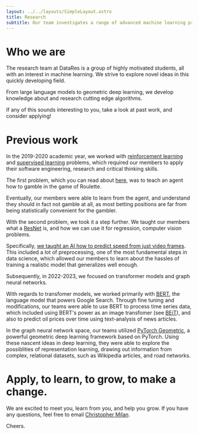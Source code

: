 ```yaml
---
layout: ../../layouts/SimpleLayout.astro
title: Research
subtitle: Our team investigates a range of advanced machine learning problems primarily involving deep learning and reinforcement learning.
---
```


# Who we are

The research team at DataRes is a group of highly motivated students, all with an interest in machine learning. We strive to explore novel ideas in this quickly developing field.

From large language models to geometric deep learning, we develop knowledge about and research cutting edge algorithms.

If any of this sounds interesting to you, take a look at past work, and consider applying!

# Previous work

In the 2019-2020 academic year, we worked with [reinforcement learning](<https://en.wikipedia.org/wiki/Reinforcement_learning#:~:text=Reinforcement%20learning%20(RL)%20is%20an,supervised%20learning%20and%20unsupervised%20learning.>)
and [supervised learning](https://en.wikipedia.org/wiki/Supervised_learning#:~:text=Supervised%20learning%20is%20the%20machine,a%20set%20of%20training%20examples.) problems,
which required our members to apply their software engineering, research and critical thinking skills.

The first problem, which you can read about [here](https://medium.com/@ucladatares/rlette-casino-roulette-through-reinforcement-learning-67e865843f0d), was to teach an agent how to gamble in the game of Roulette.

Eventually, our members were able to learn from the agent, and understand they should in fact
not gamble at all, as most betting positions are far from being statistically convenient for the gambler.

With the second problem, we took it a step further. We taught our members what a [ResNet](https://en.wikipedia.org/wiki/Residual_neural_network) is, and how we can use it
for regression, computer vision problems.

Specifically, [we taught an AI how to predict speed from just video frames](https://medium.com/@ucladatares/predicting-speed-from-video-frames-dissecting-the-comma-ai-challenge-5da697b55886).
This included a lot of preprocessing, one of the most fundamental steps in data science, which allowed our members
to learn about the hassles of training a realistic model that generalizes well enough.

Subsequently, in 2022-2023, we focused on transformer models and graph neural networks.

With regards to transfomer models, we worked primarily with [BERT](https://arxiv.org/pdf/1810.04805.pdf), the language model that powers Google Search. Through fine tuning and modifications,
our teams were able to use BERT to process time series data, which included using BERT's power as an image transfomer (see [BEiT](https://arxiv.org/pdf/2106.08254.pdf)), and also to predict
oil prices over time using text-analysis of news articles. 

In the graph neural network space, our teams utilized [PyTorch Geometric](https://www.pyg.org/), a powerful geometric deep learning framework based on PyTorch.
Using these nascent ideas in deep learning, they were able to explore the possiblities of representation learning, drawing out information from complex, relational datasets,
such as Wikipedia articles, and road networks. 

# Apply, to learn, to grow, to make a change.

We are excited to meet you, learn from you, and help you grow.
If you have any questions, feel free to email [Christopher Milan](mailto:chrismilan@ucla.edu).

Cheers.
